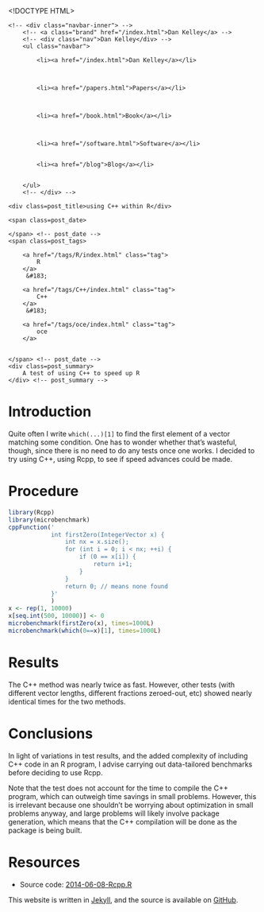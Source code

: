 <!DOCTYPE HTML>
<html>
<head>
<link rel='stylesheet' type='text/css' href='/css/syntax.css' />
<link rel='stylesheet' type='text/css' href='/css/style.css' />
<meta charset="UTF-8">
<title>using C++ within R</title>
</head>

<body>
<div class="navbar">
    <!-- <div class="navbar-inner"> -->
        <!-- <a class="brand" href="/index.html">Dan Kelley</a> -->
        <!-- <div class="nav">Dan Kelley</div> -->
        <ul class="navbar">
            
            <li><a href="/index.html">Dan Kelley</a></li>
            

            
            <li><a href="/papers.html">Papers</a></li>
            

            
            <li><a href="/book.html">Book</a></li>
            

            
            <li><a href="/software.html">Software</a></li>
            
            
            <li><a href="/blog">Blog</a></li>
            

        </ul>
        <!-- </div> -->
</div>

<div id="content">
    




<!-- <div class="span8"> -->

<div class=topnav>

<!-- | <a href='/blog'>Home</a> | -->

</div> <!-- topnav -->


<div class="page-header">

    <div class=post_title>using C++ within R</div>
<!-- </div> --> <!-- span8 -->

<!-- <div class="span4"> -->

<div class=slug>
    <span class=post_date>
        
    </span> <!-- post_date -->
    <span class=post_tags>
        
        <a href="/tags/R/index.html" class="tag">
            R
        </a>
         &#183; 
        
        <a href="/tags/C++/index.html" class="tag">
            C++
        </a>
         &#183; 
        
        <a href="/tags/oce/index.html" class="tag">
            oce
        </a>
        
        
    </span> <!-- post_date -->
    <div class=post_summary>
        A test of using C++ to speed up R
    </div> <!-- post_summary -->
</div> <!-- slug -->

<!-- </div> -->
<!-- span4 -->
</div> <!-- page-header -->



# Introduction

Quite often I write ``which(...)[1]`` to find the first element of a vector matching some condition.  One has to wonder whether that's wasteful, though, since there is no need to do any tests once one works.  I decided to try using C++, using Rcpp, to see if speed advances could be made.

# Procedure

```r
library(Rcpp)
library(microbenchmark)
cppFunction('
            int firstZero(IntegerVector x) {
                int nx = x.size();
                for (int i = 0; i < nx; ++i) {
                    if (0 == x[i]) {
                        return i+1;
                    }
                }
                return 0; // means none found
            }'
            )
x <- rep(1, 10000)
x[seq.int(500, 10000)] <- 0
microbenchmark(firstZero(x), times=1000L)
microbenchmark(which(0==x)[1], times=1000L)
```

# Results

The C++ method was nearly twice as fast.  However, other tests (with different
vector lengths, different fractions zeroed-out, etc) showed nearly identical
times for the two methods.

# Conclusions

In light of variations in test results, and the added complexity of including
C++ code in an R program, I advise carrying out data-tailored benchmarks before
deciding to use Rcpp.  

Note that the test does not account for the time to compile the C++ program,
which can outweigh time savings in small problems.  However, this is irrelevant
because one shouldn't be worrying about optimization in small problems anyway,
and large problems will likely involve package generation, which means that the
C++ compilation will be done as the package is being built.


# Resources

* Source code: [2014-06-08-Rcpp.R](/assets/2014-06-08-Rcpp.R)




</div>

<p class="footnote">This website is written in <a
href="http://jekyllrb.com">Jekyll</a>, and the source is available on <a
href="https://github.com/dankelley/dankelley.github.io">GitHub</a>.</p>

</body>
</html>

